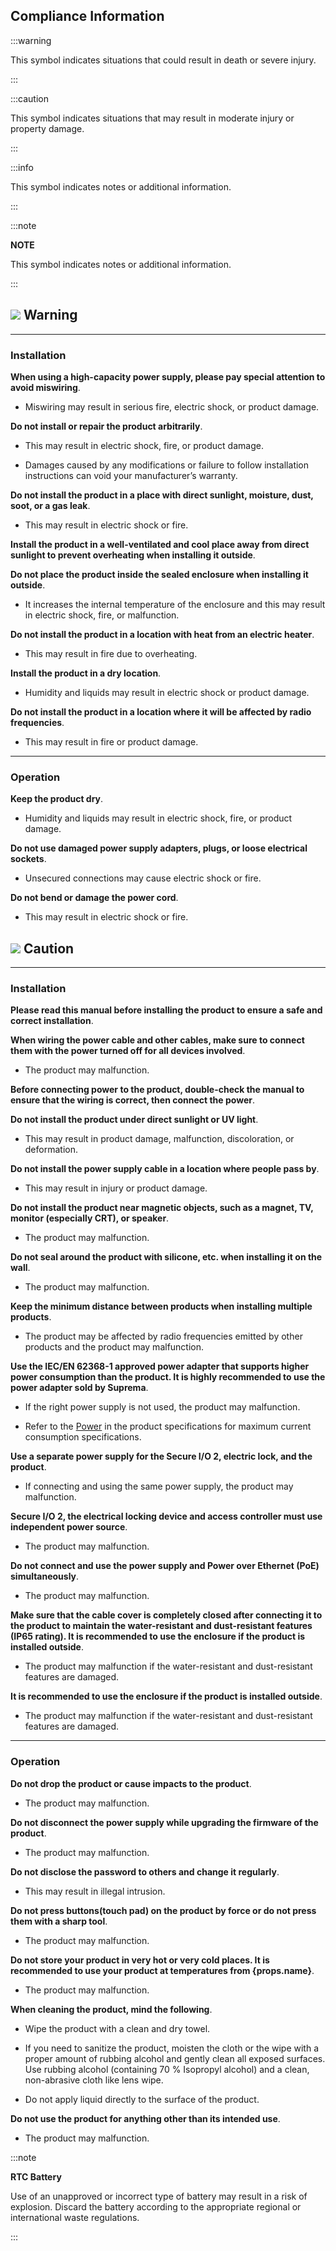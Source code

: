 ## Compliance Information

:::warning

This symbol indicates situations that could result in death or severe injury.

:::

:::caution

This symbol indicates situations that may result in moderate injury or property damage.

:::

:::info

This symbol indicates notes or additional information.

:::

:::note

**NOTE**

This symbol indicates notes or additional information.

:::


## <Image src='/img/common/ico-caution.svg' ico alone /> Warning

---

### Installation

**When using a high-capacity power supply, please pay special attention to avoid miswiring**.

* Miswiring may result in serious fire, electric shock, or product damage.

**Do not install or repair the product arbitrarily**.

* This may result in electric shock, fire, or product damage.

* Damages caused by any modifications or failure to follow installation instructions can void your manufacturer’s warranty.

**Do not install the product in a place with direct sunlight, moisture, dust, soot, or a gas leak**.

* This may result in electric shock or fire.

**Install the product in a well-ventilated and cool place away from direct sunlight to prevent overheating when installing it outside**.

**Do not place the product inside the sealed enclosure when installing it outside**.

* It increases the internal temperature of the enclosure and this may result in electric shock, fire, or malfunction.

**Do not install the product in a location with heat from an electric heater**.

* This may result in fire due to overheating.

**Install the product in a dry location**.

* Humidity and liquids may result in electric shock or product damage.

**Do not install the product in a location where it will be affected by radio frequencies**.

* This may result in fire or product damage.

---

### Operation

**Keep the product dry**.

* Humidity and liquids may result in electric shock, fire, or product damage.

**Do not use damaged power supply adapters, plugs, or loose electrical sockets**.

* Unsecured connections may cause electric shock or fire.

**Do not bend or damage the power cord**.

* This may result in electric shock or fire.

## <Image src='/img/common/ico-warning.svg' ico alone /> Caution

---

### Installation

**Please read this manual before installing the product to ensure a safe and correct installation**.

**When wiring the power cable and other cables, make sure to connect them with the power turned off for all devices involved**.

* The product may malfunction.

**Before connecting power to the product, double-check the manual to ensure that the wiring is correct, then connect the power**.

**Do not install the product under direct sunlight or UV light**.

* This may result in product damage, malfunction, discoloration, or deformation.

**Do not install the power supply cable in a location where people pass by**.

* This may result in injury or product damage.

**Do not install the product near magnetic objects, such as a magnet, TV, monitor (especially CRT), or speaker**.

* The product may malfunction.

<Include product='bioentry_w2,bioentry_w3,biolite_n2,xpass_2,xpass_d2'>

**Do not seal around the product with silicone, etc. when installing it on the wall**.

* The product may malfunction.

</Include>

**Keep the minimum distance between products when installing multiple products**.

* The product may be affected by radio frequencies emitted by other products and the product may malfunction.

**Use the IEC/EN 62368-1 approved power adapter that supports higher power consumption than the product. It is highly recommended to use the power adapter sold by Suprema**.

* If the right power supply is not used, the product may malfunction.

* Refer to the [Power](product-specifications#specs.power) in the product specifications for maximum current consumption specifications.

**Use a separate power supply for the Secure I/O 2, electric lock, and the product**.

* If connecting and using the same power supply, the product may malfunction.

<Include product='secure_io_2'>

**Secure I/O 2, the electrical locking device and access controller must use independent power source**.

* The product may malfunction.

</Include>

<Include product='biostation_3,biostation_2a,bioentry_w3'>

**Do not connect and use the power supply and Power over Ethernet (PoE) simultaneously**.

* The product may malfunction.

</Include>

<Xclude product='xpass_2,xpass_d2,biostation_2a,bioentry_w3'>

**Make sure that the cable cover is completely closed after connecting it to the product to maintain the water-resistant and dust-resistant features (IP65 rating). It is recommended to use the enclosure if the product is installed outside**.

* The product may malfunction if the water-resistant and dust-resistant features are damaged.

</Xclude>

<Include product='xpass_2,xpass_d2,biostation_2a'>

**It is recommended to use the enclosure if the product is installed outside**.

* The product may malfunction if the water-resistant and dust-resistant features are damaged.

</Include>

---

### Operation

**Do not drop the product or cause impacts to the product**.

* The product may malfunction.

**Do not disconnect the power supply while upgrading the firmware of the product**.

* The product may malfunction.

**Do not disclose the password to others and change it regularly**.

* This may result in illegal intrusion.

**Do not press buttons(touch pad) on the product by force or do not press them with a sharp tool**.

* The product may malfunction.

**Do not store your product in very hot or very cold places. It is recommended to use your product at temperatures from {props.name}**.

* The product may malfunction.

**When cleaning the product, mind the following**.

* Wipe the product with a clean and dry towel.

* If you need to sanitize the product, moisten the cloth or the wipe with a proper amount of rubbing alcohol and gently clean all exposed surfaces. Use rubbing alcohol (containing 70 % Isopropyl alcohol) and a clean, non-abrasive cloth like lens wipe.

* Do not apply liquid directly to the surface of the product.

**Do not use the product for anything other than its intended use**.

* The product may malfunction.

:::note

**RTC Battery**

Use of an unapproved or incorrect type of battery may result in a risk of explosion. Discard the battery according to the appropriate regional or international waste regulations.

:::